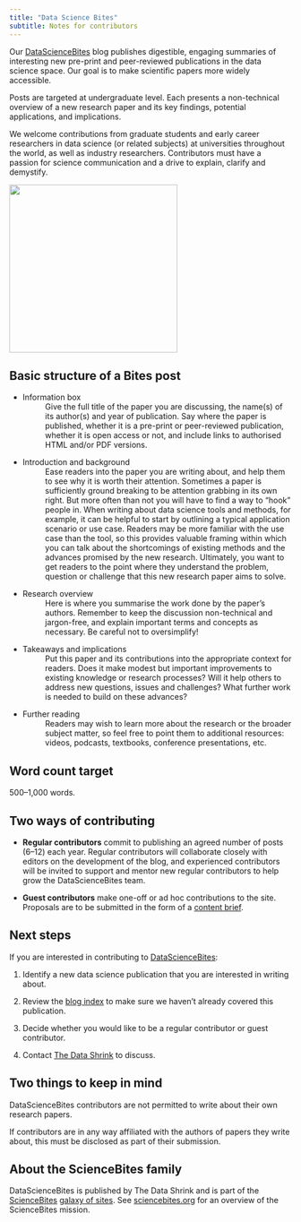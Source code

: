 ```yaml
---
title: "Data Science Bites"
subtitle: Notes for contributors
---
```

Our [DataScienceBites](/ideas/datasciencebites/index.qmd) blog publishes digestible, engaging summaries of interesting new pre-print and peer-reviewed publications in the data science space. Our goal is to make scientific papers more widely accessible.  

Posts are targeted at undergraduate level. Each presents a non-technical overview of a new research paper and its key findings, potential applications, and implications. 

We welcome contributions from graduate students and early career researchers in data science (or related subjects) at universities throughout the world, as well as industry researchers. Contributors must have a passion for science communication and a drive to explain, clarify and demystify.

![](/ideas/datasciencebites/datasciencebites-logo.png){fig-alt="DataScienceBites logo. A dark grey circle with bite marks cut out. Overlaid text says, Import grad_students as writers, import new_research_papers as nrp, print(writers + nrp) and the title DataScienceBites." width="300" fig-align="center"}

## Basic structure of a Bites post 

* Information box 
  : Give the full title of the paper you are discussing, the name(s) of its author(s) and year of publication. Say where the paper is published, whether it is a pre-print or peer-reviewed publication, whether it is open access or not, and include links to authorised HTML and/or PDF versions. 

* Introduction and background 
  : Ease readers into the paper you are writing about, and help them to see why it is worth their attention. Sometimes a paper is sufficiently ground breaking to be attention grabbing in its own right. But more often than not you will have to find a way to “hook” people in. When writing about data science tools and methods, for example, it can be helpful to start by outlining a typical application scenario or use case. Readers may be more familiar with the use case than the tool, so this provides valuable framing within which you can talk about the shortcomings of existing methods and the advances promised by the new research. Ultimately, you want to get readers to the point where they understand the problem, question or challenge that this new research paper aims to solve. 

* Research overview  
  : Here is where you summarise the work done by the paper’s authors. Remember to keep the discussion non-technical and jargon-free, and explain important terms and concepts as necessary. Be careful not to oversimplify!  

* Takeaways and implications 
  : Put this paper and its contributions into the appropriate context for readers. Does it make modest but important improvements to existing knowledge or research processes? Will it help others to address new questions, issues and challenges? What further work is needed to build on these advances? 

* Further reading 
  : Readers may wish to learn more about the research or the broader subject matter, so feel free to point them to additional resources: videos, podcasts, textbooks, conference presentations, etc. 

## Word count target 

500--1,000 words. 

## Two ways of contributing 

* **Regular contributors** commit to publishing an agreed number of posts (6--12) each year. Regular contributors will collaborate closely with editors on the development of the blog,  and experienced contributors will be invited to support and mentor new regular contributors to help grow the DataScienceBites team. 
 
* **Guest contributors** make one-off or ad hoc contributions to the site. Proposals are to be submitted in the form of a [content brief](contributor-guidelines.html#the-submission-process). 

## Next steps 

If you are interested in contributing to [DataScienceBites](/ideas/datasciencebites/index.qmd): 

1. Identify a new data science publication that you are interested in writing about.

2. Review the [blog index](/ideas/datasciencebites/index.qmd) to make sure we haven't already covered this publication.

3. Decide whether you would like to be a regular contributor or guest contributor. 

4. Contact [The Data Shrink](mailto:rwds@rss.org.uk) to discuss. 

:::{.callout-important}
## Two things to keep in mind

DataScienceBites contributors are not permitted to write about their own research papers. 

If contributors are in any way affiliated with the authors of papers they write about, this must be disclosed as part of their submission. 
::: 

## About the ScienceBites family 

DataScienceBites is published by The Data Shrink and is part of the [ScienceBites](https://sciencebites.org/) [galaxy of sites](https://sciencebites.org/sciencebites-sites-galaxy/). See [sciencebites.org](https://sciencebites.org/about/) for an overview of the ScienceBites mission.
